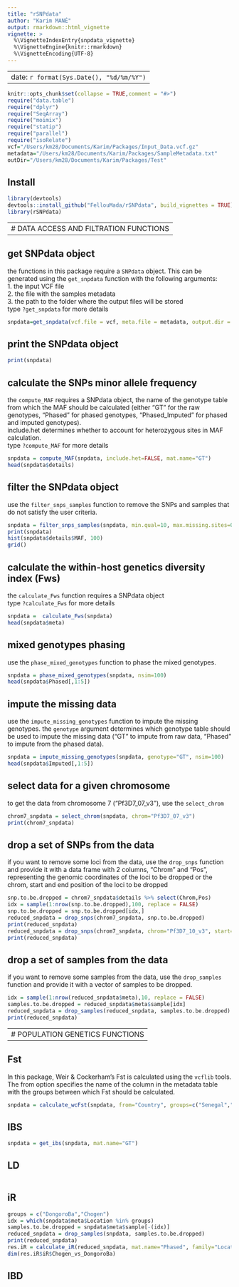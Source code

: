```yaml
---
title: "rSNPdata"
author: "Karim MANÉ"
output: rmarkdown::html_vignette
vignette: >
  %\VignetteIndexEntry{snpdata_vignette}
  %\VignetteEngine{knitr::rmarkdown}
  %\VignetteEncoding{UTF-8}
---
```


---
date: `r format(Sys.Date(), "%d/%m/%Y")`
---


```r
knitr::opts_chunk$set(collapse = TRUE,comment = "#>")
require("data.table")
require("dplyr")
require("SeqArray")
require("moimix")
require("statip")
require("parallel")
require("isoRelate")
vcf="/Users/km28/Documents/Karim/Packages/Input_Data.vcf.gz"
metadata="/Users/km28/Documents/Karim/Packages/SampleMetadata.txt"
outDir="/Users/km28/Documents/Karim/Packages/Test"
```

## Install   
``` r
library(devtools)
devtools::install_github("FellouMada/rSNPdata", build_vignettes = TRUE)
library(rSNPdata)
```


---
# DATA ACCESS AND FILTRATION FUNCTIONS 
---

## get SNPdata object      
the functions in this package require a `SNPdata` object. This can be generated using the `get_snpdata` function with the following arguments:    
1. the input VCF file     
2. the file with the samples metadata     
3. the path to the folder where the output files will be stored     
type `?get_snpdata` for more details      
```r
snpdata=get_snpdata(vcf.file = vcf, meta.file = metadata, output.dir = outDir)
```

## print the SNPdata object     
```r
print(snpdata)
```

## calculate the SNPs minor allele frequency     
the `compute_MAF` requires a SNPdata object, the name of the genotype table from which the MAF should be calculated (either "GT" for the raw genotypes, "Phased" for phased genotypes, "Phased_Imputed" for phased and imputed genotypes).    
include.het determines whether to account for heterozygous sites in MAF calculation.   
type `?compute_MAF` for more details     
```r
snpdata = compute_MAF(snpdata, include.het=FALSE, mat.name="GT")
head(snpdata$details)
```

## filter the SNPdata object     
use the `filter_snps_samples` function to remove the SNPs and samples that do not satisfy the user criteria.    
```r
snpdata = filter_snps_samples(snpdata, min.qual=10, max.missing.sites=0.2, max.missing.samples=0.2, maf.cutoff=0.01)
print(snpdata)
hist(snpdata$details$MAF, 100)
grid()
```

## calculate the within-host genetics diversity index (Fws)   
the `calculate_Fws` function requires a SNPdata object   
type `?calculate_Fws` for more details     
```r
snpdata =  calculate_Fws(snpdata)
head(snpdata$meta)
```

## mixed genotypes phasing     
use the `phase_mixed_genotypes` function to phase the mixed genotypes.    
```r
snpdata = phase_mixed_genotypes(snpdata, nsim=100)
head(snpdata$Phased[,1:5])
```

## impute the missing data   
use the `impute_missing_genotypes` function to impute the missing genotypes. the `genotype` argument determines which genotype table should be used to impute the missing data ("GT" to impute from raw data, "Phased" to impute from the phased data).    
```r
snpdata = impute_missing_genotypes(snpdata, genotype="GT", nsim=100)
head(snpdata$Imputed[,1:5])
```

## select data for a given chromosome     
to get the data from chromosome 7 ("Pf3D7_07_v3"), use the `select_chrom`    
```r
chrom7_snpdata = select_chrom(snpdata, chrom="Pf3D7_07_v3")
print(chrom7_snpdata)
```

## drop a set of SNPs from the data       
if you want to remove some loci from the data, use the `drop_snps` function and provide it with a data frame with 2 columns, "Chrom" and "Pos", representing the genomic coordinates of the loci to be dropped or the chrom, start and end position of the loci to be dropped    
```r
snp.to.be.dropped = chrom7_snpdata$details %>% select(Chrom,Pos)
idx = sample(1:nrow(snp.to.be.dropped),100, replace = FALSE)
snp.to.be.dropped = snp.to.be.dropped[idx,]
reduced_snpdata = drop_snps(chrom7_snpdata, snp.to.be.dropped)
print(reduced_snpdata)
reduced_snpdata = drop_snps(chrom7_snpdata, chrom="Pf3D7_10_v3", start=100, end=500)
print(reduced_snpdata)
```

## drop a set of samples from the data       
if you want to remove some samples from the data, use the `drop_samples` function and provide it with a vector of samples to be dropped.     
```r
idx = sample(1:nrow(reduced_snpdata$meta),10, replace = FALSE)
samples.to.be.dropped = reduced_snpdata$meta$sample[idx]
reduced_snpdata = drop_samples(reduced_snpdata, samples.to.be.dropped)
print(reduced_snpdata)
```


---
# POPULATION GENETICS FUNCTIONS
---

## Fst
In this package, Weir & Cockerham's Fst is calculated using the `vcflib` tools.   
The from option specifies the name of the column in the metadata table with the groups between which Fst should be calculated.  
```r
snpdata = calculate_wcFst(snpdata, from="Country", groups=c("Senegal","Gambia"))
```

## IBS
```r
snpdata = get_ibs(snpdata, mat.name="GT")
```

## LD
```r

```

## iR
```r
groups = c("DongoroBa","Chogen")
idx = which(snpdata$meta$Location %in% groups)
samples.to.be.dropped = snpdata$meta$sample[-(idx)]
reduced_snpdata = drop_samples(snpdata, samples.to.be.dropped)
print(reduced_snpdata)
res.iR = calculate_iR(reduced_snpdata, mat.name="Phased", family="Location", number.cores=4)
dim(res.iR$iR$Chogen_vs_DongoroBa)
```

## IBD
```r


```

